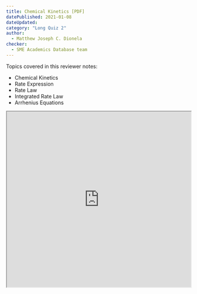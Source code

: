 ```yaml
---
title: Chemical Kinetics [PDF]
datePublished: 2021-01-08
dateUpdated: 
category: "Long Quiz 2"
author: 
  - Matthew Joseph C. Dionela
checker: 
  - SME Academics Database team
---
```


Topics covered in this reviewer notes:
* Chemical Kinetics
* Rate Expression
* Rate Law
* Integrated Rate Law
* Arrhenius Equations

<iframe src="https://drive.google.com/file/d/1f6zPoxy2a2DFy3KXQwZsGymgH6GTX5dy/preview" width="100%" height="480" allow="autoplay"></iframe>